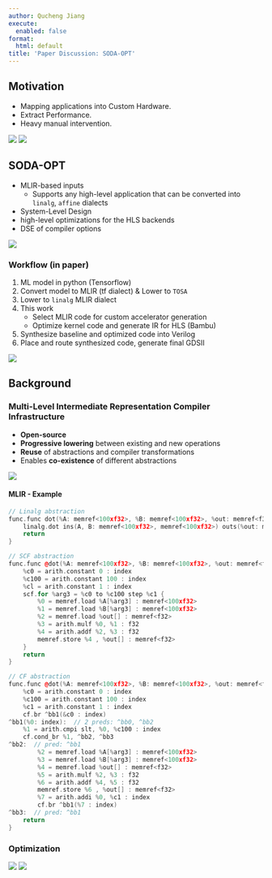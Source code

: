 ```yaml
---
author: Qucheng Jiang
execute:
  enabled: false
format:
  html: default
title: 'Paper Discussion: SODA-OPT'
---
```


## Motivation

- Mapping applications into Custom Hardware. 
- Extract Performance.
- Heavy manual intervention.

![](img/soda-opt/Pasted%20image%2020241105114921.png)
![](img/soda-opt/Pasted%20image%2020241105114850.png)


## SODA-OPT

- MLIR-based inputs
	- Supports any high-level application that can be converted into `linalg`, `affine` dialects
- System-Level Design
- high-level optimizations for the HLS backends
- DSE of compiler options

![](img/soda-opt/Pasted%20image%2020241105115307.png)

### Workflow (in paper)

1. ML model in python (Tensorflow)
2. Convert model to MLIR (tf dialect) & Lower to `TOSA`
3. Lower to `linalg` MLIR dialect
4. This work
	- Select MLIR code for custom accelerator generation
	- Optimize kernel code and generate IR for HLS (Bambu)
5. Synthesize baseline and optimized code into Verilog
6. Place and route synthesized code, generate final GDSII

![](img/soda-opt/Pasted%20image%2020241105122150.png)



## Background

### Multi-Level Intermediate Representation Compiler Infrastructure

- **Open-source**
- **Progressive lowering** between existing and new operations
- **Reuse** of abstractions and compiler transformations
- Enables **co-existence** of different abstractions

![](img/soda-opt/Pasted%20image%2020241105115019.png)

#### MLIR - Example
```c++
// Linalg abstraction
func.func dot(%A: memref<100xf32>, %B: memref<100xf32>, %out: memref<f32>){
	linalg.dot ins(A, B: memref<100xf32>, memref<100xf32>) outs(%out: memref<f32>)
	return
}
```

```c++
// SCF abstraction
func.func @dot(%A: memref<100xf32>, %B: memref<100xf32>, %out: memref<f32>){
	%c0 = arith.constant 0 : index
	%c100 = arith.constant 100 : index
	%cl = arith.constant 1 : index
	scf.for %arg3 = %c0 to %c100 step %c1 {
		%0 = memref.load %A[%arg3] : memref<100xf32>
		%1 = memref.load %B[%arg3] : memref<100xf32>
		%2 = memref.load %out[] : memref<f32>
		%3 = arith.mulf %0, %1 : f32
		%4 = arith.addf %2, %3 : f32
		memref.store %4 , %out[] : memref<f32>
	}
	return
}
```

```c++
// CF abstraction
func.func @dot(%A: memref<100xf32>, %B: memref<100xf32>, %out: memref<f32>){
	%c0 = arith.constant 0 : index
	%c100 = arith.constant 100 : index
	%c1 = arith.constant 1 : index
	cf.br ^bb1(&c0 : index)
^bb1(%0: index):  // 2 preds: ^bb0, ^bb2
	%1 = arith.cmpi slt, %0, %c100 : index
	cf.cond_br %1, ^bb2, ^bb3
^bb2:  // pred: ^bb1
		%2 = memref.load %A[%arg3] : memref<100xf32>
		%3 = memref.load %B[%arg3] : memref<100xf32>
		%4 = memref.load %out[] : memref<f32>
		%5 = arith.mulf %2, %3 : f32
		%6 = arith.addf %4, %5 : f32
		memref.store %6 , %out[] : memref<f32>
		%7 = arith.addi %0, %c1 : index
		cf.br ^bb1(%7 : index)
^bb3:  // pred: ^bb1
	return
}
```




### Optimization

![](img/soda-opt/Pasted%20image%2020241105125028.png)
![](img/soda-opt/legend.png)